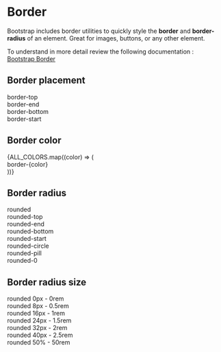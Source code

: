 

<Meta title="Design System/Tokens/Border" />

# Border

Bootstrap includes border utilities to quickly style the **border** and **border-radius** of an element. Great for images, buttons, or any other element.

To understand in more detail review the following documentation : [Bootstrap Border](https://getbootstrap.com/docs/5.3/utilities/borders/#border)

## Border placement

<MApp>
  <div className="row gap-2 mt-3">
    <div className="col-2 d-flex justify-content-start align-items-center flex-column">
      <div className="border-black border-1 border-top bg-light ratio ratio-1x1" />
      <div className="text-center">
        border-top
      </div>
    </div>
    <div className="col-2 d-flex justify-content-start align-items-center flex-column">
      <div className="border-black border-1 border-end bg-light ratio ratio-1x1" />
      <div className="text-center">
        border-end
      </div>
    </div>
    <div className="col-2 d-flex justify-content-start align-items-center flex-column">
      <div className="border-black border-1 border-bottom bg-light ratio ratio-1x1" />
      <div className="text-center">
        border-bottom
      </div>
    </div>
    <div className="col-2 d-flex justify-content-start align-items-center flex-column">
      <div className="border-black border-1 border-start bg-light ratio ratio-1x1" />
      <div className="text-center">
        border-start
      </div>
    </div>
  </div>
</MApp>

## Border color

<MApp>
  <div className="row gap-2 mt-3">
    {ALL_COLORS.map((color) => (
      <div className="col-2 d-flex justify-content-start align-items-center flex-column">
        <div className={`border-${color} border border-2 bg-light ratio ratio-1x1`} />
        <div className="text-center">
          border-{color}
        </div>
      </div>
    ))}
  </div>
</MApp>

## Border radius

<MApp>
  <div className="row gap-2 mt-3">
    <div className="col-2 d-flex justify-content-start align-items-center flex-column">
      <div className="rounded bg-gray-light ratio ratio-1x1" />
      <div className="text-center">
        rounded
      </div>
    </div>
    <div className="col-2 d-flex justify-content-start align-items-center flex-column">
      <div className="rounded-top bg-gray-light ratio ratio-1x1" />
      <div className="text-center">
        rounded-top
      </div>
    </div>
    <div className="col-2 d-flex justify-content-start align-items-center flex-column">
      <div className="rounded-end bg-gray-light ratio ratio-1x1" />
      <div className="text-center">
        rounded-end
      </div>
    </div>
    <div className="col-2 d-flex justify-content-start align-items-center flex-column">
      <div className="rounded-bottom bg-gray-light ratio ratio-1x1" />
      <div className="text-center">
        rounded-bottom
      </div>
    </div>
    <div className="col-2 d-flex justify-content-start align-items-center flex-column">
      <div className="rounded-start bg-gray-light ratio ratio-1x1" />
      <div className="text-center">
        rounded-start
      </div>
    </div>
    <div className="col-2 d-flex justify-content-start align-items-center flex-column">
      <div className="rounded-circle bg-gray-light ratio ratio-1x1" />
      <div className="text-center">
        rounded-circle
      </div>
    </div>
    <div className="col-2 d-flex justify-content-start align-items-center flex-column">
      <div className="rounded-pill bg-gray-light ratio ratio-4x3" />
      <div className="text-center">
        rounded-pill
      </div>
    </div>
    <div className="col-2 d-flex justify-content-start align-items-center flex-column">
      <div className="rounded-0 bg-gray-light ratio ratio-1x1" />
      <div className="text-center">
        rounded-0
      </div>
    </div>
  </div>
</MApp>

## Border radius size

<MApp>
  <div className="row gap-2 mt-3">
    <div className="col-2 d-flex justify-content-start align-items-center flex-column">
      <div className="rounded-0 bg-gray-light ratio ratio-1x1" />
      <div className="text-center">
        rounded 0px - 0rem
      </div>
    </div>
    <div className="col-2 d-flex justify-content-start align-items-center flex-column">
      <div className="rounded-1 bg-gray-light ratio ratio-1x1" />
      <div className="text-center">
        rounded 8px - 0.5rem
      </div>
    </div>
    <div className="col-2 d-flex justify-content-start align-items-center flex-column">
      <div className="rounded-2 bg-gray-light ratio ratio-1x1" />
      <div className="text-center">
        rounded 16px - 1rem
      </div>
    </div>
    <div className="col-2 d-flex justify-content-start align-items-center flex-column">
      <div className="rounded-3 bg-gray-light ratio ratio-1x1" />
      <div className="text-center">
        rounded 24px - 1.5rem
      </div>
    </div>
    <div className="col-2 d-flex justify-content-start align-items-center flex-column">
      <div className="rounded-4 bg-gray-light ratio ratio-1x1" />
      <div className="text-center">
        rounded 32px - 2rem
      </div>
    </div>
    <div className="col-2 d-flex justify-content-start align-items-center flex-column">
      <div className="rounded-5 bg-gray-light ratio ratio-1x1" />
      <div className="text-center">
        rounded 40px - 2.5rem
      </div>
    </div>
    <div className="col-2 d-flex justify-content-start align-items-center flex-column">
      <div className="rounded-pill bg-gray-light ratio ratio-1x1" />
      <div className="text-center">
        rounded 50% - 50rem
      </div>
    </div>
  </div>
</MApp>

